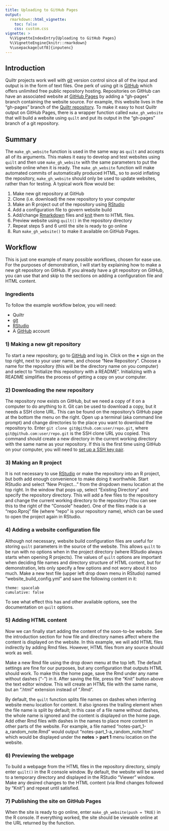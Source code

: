 ```yaml
---
title: Uploading to GitHub Pages
output: 
  rmarkdown::html_vignette:
    toc: false
    css: custom.css
vignette: >
  %\VignetteIndexEntry{Uploading to GitHub Pages}
  %\VignetteEngine{knitr::rmarkdown}
  %\usepackage[utf8]{inputenc}
---
```


## Introduction

Quiltr projects work well with [git](https://git-scm.com/) version control since all of the input and output is in the form of text files. 
One perk of using git is [GitHub](https://github.com/) which offers unlimited free public repository hosting.
Repositories on GitHub can have an associated website at [GitHub Pages](https://pages.github.com/) by adding a "gh-pages" branch containing the website source.
For example, this website lives in the "gh-pages" branch of the [Quiltr repository](https://github.com/grunwaldlab/quiltr/tree/gh-pages).
To make it easy to host Quiltr output on GitHub Pages, there is a wrapper function called `make_gh_website` that will build a website using `quilt` and put its output in the "gh-pages" branch of a git repository.


## Summary

The `make_gh_website` function is used in the same way as `quilt` and accepts all of its arguments. 
This makes it easy to develop and test websites using `quilt` and then use `make_gh_website` with the same parameters to put the website online when it is ready. 
The `make_gh_website` function will make automated commits of automatically produced HTML, so to avoid inflating the repository, `make_gh_website` should only be used to update websites, rather than for testing. 
A typical work flow would be:

1. Make new git repository at GitHub
1. Clone (i.e. download) the new repository to your computer
1. Make an R project out of the repository using [RStudio](http://www.rstudio.com/)
1. Add a configuration file to govern website build
1. Add/change [Rmarkdown](http://rmarkdown.rstudio.com/) files and [knit](http://yihui.name/knitr/) them to HTML files.
1. Preview website using `quilt()` in the repository directory
1. Repeat steps 5 and 6 until the site is ready to go online
1. Run `make_gh_website()` to make it available on GitHub Pages.


## Workflow

This is just one example of many possible workflows, chosen for ease use.
For the purposes of demonstration, I will start by explaining how to make a new git repository on GitHub. 
If you already have a git repository on GitHub, you can use that and skip to the sections on adding a configuration file and HTML content.

### Ingredients 

To follow the example workflow below, you will need:

* Quiltr
* [git](https://git-scm.com/)
* [RStudio](http://www.rstudio.com/)
* A [GitHub](https://github.com/) account


### 1) Making a new git repository

To start a new repository, go to [GitHub](https://github.com/) and log in. 
Click on the **+** sign on the top right, next to your user name, and choose "New Repository".
Choose a name for the repository (this will be the directory name on you computer) and select to "Initialize this repository with a README".
Initializing with a README simplifies the process of getting a copy on your computer.


### 2) Downloading the new repository

The repository now exists on GitHub, but we need a copy of it on a computer to do anything to it.
Git can be used to download a copy, but it needs a SSH clone URL. 
This can be found on the repository's GitHub page at the bottom the menu on the right.
Open up a terminal (aka command line prompt) and change directories to the place you want to download the repository to. 
Enter `git clone git@github.com:user/repo.git`, where `git@github.com:user/repo.git` is the SSH clone URL you copied.
This command should create a new directory in the current working directory with the same name as your repository.
If this is the first time using GitHub on your computer, you will need to [set up a SSH key pair](https://help.github.com/articles/generating-ssh-keys/).


### 3) Making an R project

It is not necessary to use [RStudio](http://www.rstudio.com/) or make the repository into an R project, but both add enough convenience to make doing it worthwhile. 
Start RStudio and select "New Project..." from the dropdown menu location at the top right.
In the window that pops up, select "Existing Directory" and specify the repository directory.
This will add a few files to the repository and change the current working directory to the repository (You can see this to the right of the "Console" header).
One of the files made is a "repo.Rproj" file (where "repo" is your repository name), which can be used to open the project again in RStudio.


### 4) Adding a website configuration file

Although not necessary, website build configuration files are useful for storing `quilt` parameters in the source of the website. 
This allows `quilt` to be run with no options when in the project directory (where RStudio always starts when opening R projects).
The values of `quilt` options are important when deciding file names and directory structure of HTML content, but for demonstration, lets only specify a few options and not worry about it too much. 
Make a new text file (upper left drop down menu in RStudio) named "website_build_config.yml" and save the following content in it:

```
theme: spacelab
cumulative: false
```

To see what effect this has and other available options, see the documentation on `quilt` options.


### 5) Adding HTML content

Now we can finally start adding the content of the soon-to-be website.
See the introduction section for how file and directory names affect where the content is displayed on the website.
In this example, we will add HTML files indirectly by adding Rmd files.
However, HTML files from any source should work as well.

Make a new Rmd file using the drop down menu at the top left.
The default settings are fine for our purposes, but any configuration that outputs HTML should work.
To make this the home page, save the Rmd under any name without dashes ("-") in it.
After saving the file, press the "Knit" button above the text editor window.
This will create an HTML file with the same name, but an ".html" extension instead of ".Rmd".

By default, the `quilt` function splits file names on dashes when inferring website menu location for content. 
It also ignores the trailing element when the file name is split by default; in this case of a file name without dashes, the whole name is ignored and the content is displayed on the home page.
Add other Rmd files with dashes in the names to place more content in other parts of the website. 
For example, a file named "notes-part_1-a_random_note.Rmd" would output "notes-part_1-a_random_note.html" which would be displayed under the **notes** > **part 1** menu location on the website. 


### 6) Previewing the webpage

To build a webpage from the HTML files in the repository directory, simply enter `quilt()` in the R console window. 
By default, the website will be saved to a temporary directory and displayed in the RStudio "Viewer" window. 
Make any desired changes to the HTML content (via Rmd changes followed by "Knit") and repeat until satisfied.


### 7) Publishing the site on GitHub Pages

When the site is ready to go online, enter `make_gh_website(push = TRUE)` in the R console. 
If everything worked, the site should be viewable online at the URL returned by the function.
